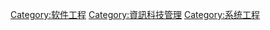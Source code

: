 {{Catmore|組態管理}}
{{Commonscat|Configuration management}}

[[Category:软件工程|Category:软件工程]]
[[Category:資訊科技管理|Category:資訊科技管理]]
[[Category:系统工程|Category:系统工程]]